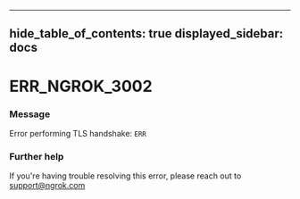 

---
hide_table_of_contents: true
displayed_sidebar: docs
---


# ERR_NGROK_3002

### Message
Error performing TLS handshake: `ERR`

<ErrorDetails />



### Further help
If you're having trouble resolving this error, please reach out to [support@ngrok.com](mailto:support@ngrok.com?subject=Help%20with%20ERR_NGROK_3002)

